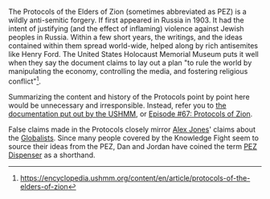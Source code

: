 {{MessageBox
    | header     = Notice
    | text       = We have attempted to make the information contained on this page as objective as possible.  To be clear, this page in no way reflects the opinions of the users or admins of this wiki.  Some information may be sensitive or offensive.
    | image      = Wiki.png
    | imagelink  =
    | imagewidth = 50px
    | id         = warning
}}The Protocols of the Elders of Zion (sometimes abbreviated as PEZ) is a wildly anti-semitic forgery. If first appeared in Russia in 1903. It had the intent of justifying (and the effect of inflaming) violence against Jewish peoples in Russia. Within a few short years, the writings, and the ideas contained within them spread world-wide, helped along by rich antisemites like Henry Ford. The United States Holocaust Memorial Museum puts it well when they say the document claims to lay out a plan "to rule the world by manipulating the economy, controlling the media, and fostering religious conflict"<ref>https://encyclopedia.ushmm.org/content/en/article/protocols-of-the-elders-of-zion</ref>.

Summarizing the content and history of the Protocols point by point here would be unnecessary and irresponsible. Instead, refer you to [https://encyclopedia.ushmm.org/content/en/article/protocols-of-the-elders-of-zion the documentation put out by the USHMM], or [[67: Protocols of Zion|Episode #67: Protocols of Zion]].

False claims made in the Protocols closely mirror [[Alex Jones]]' claims about the [[Globalists]]. Since many people covered by the Knowledge Fight seem to source their ideas from the PEZ, Dan and Jordan have coined the term [[PEZ Dispenser]] as a shorthand.